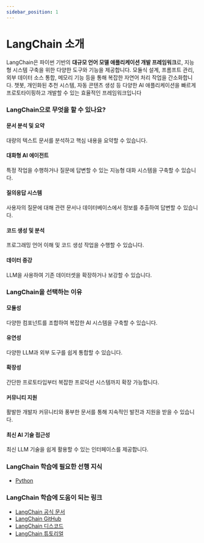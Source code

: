 ```yaml
---
sidebar_position: 1
---
```


# LangChain 소개

LangChain은 파이썬 기반의 **대규모 언어 모델 애플리케이션 개발 프레임워크**로, 지능형 시스템 구축을 위한 다양한 도구와 기능을 제공합니다. 모듈식 설계, 프롬프트 관리, 외부 데이터 소스 통합, 메모리 기능 등을 통해 복잡한 자연어 처리 작업을 간소화합니다. 챗봇, 개인화된 추천 시스템, 자동 콘텐츠 생성 등 다양한 AI 애플리케이션을 빠르게 프로토타이핑하고 개발할 수 있는 효율적인 프레임워크입니다

### LangChain으로 무엇을 할 수 있나요?

#### 문서 분석 및 요약

대량의 텍스트 문서를 분석하고 핵심 내용을 요약할 수 있습니다.

#### 대화형 AI 에이전트

특정 작업을 수행하거나 질문에 답변할 수 있는 지능형 대화 시스템을 구축할 수 있습니다.

#### 질의응답 시스템

사용자의 질문에 대해 관련 문서나 데이터베이스에서 정보를 추출하여 답변할 수 있습니다.

#### 코드 생성 및 분석

프로그래밍 언어 이해 및 코드 생성 작업을 수행할 수 있습니다.

#### 데이터 증강

LLM을 사용하여 기존 데이터셋을 확장하거나 보강할 수 있습니다.

### LangChain을 선택하는 이유

#### 모듈성

다양한 컴포넌트를 조합하여 복잡한 AI 시스템을 구축할 수 있습니다.

#### 유연성

다양한 LLM과 외부 도구를 쉽게 통합할 수 있습니다.

#### 확장성

간단한 프로토타입부터 복잡한 프로덕션 시스템까지 확장 가능합니다.

#### 커뮤니티 지원

활발한 개발자 커뮤니티와 풍부한 문서를 통해 지속적인 발전과 지원을 받을 수 있습니다.

#### 최신 AI 기술 접근성

최신 LLM 기술을 쉽게 활용할 수 있는 인터페이스를 제공합니다.

### LangChain 학습에 필요한 선행 지식

- [Python](./../python/intro.mdx)

### LangChain 학습에 도움이 되는 링크

- [LangChain 공식 문서](https://python.langchain.com/en/latest/)
- [LangChain GitHub](https://github.com/hwchase17/langchain)
- [LangChain 디스코드](https://discord.gg/6adMQxSpJS)
- [LangChain 튜토리얼](https://python.langchain.com/docs/get_started/introduction)
